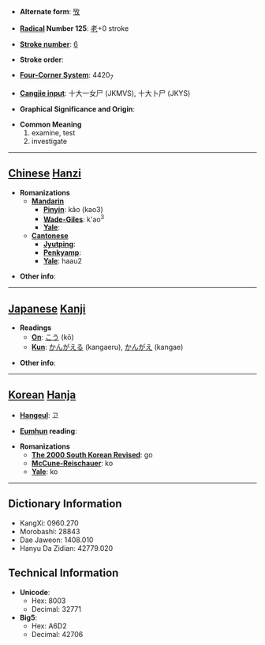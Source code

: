 * '''Alternate form''': [[攷]]

* '''[[Wiktionary:Chinese radical index| Radical]] Number 125''': [[Wiktionary:Chinese radical index 老|老]]+0 stroke

* '''[[Wiktionary:Chinese total strokes index|Stroke number]]''': [[Wiktionary:Chinese total strokes index 6|6]]

* '''Stroke order''': 

* '''[[Wiktionary:Chinese four corner index|Four-Corner System]]''': 4420<sub>7</sub>

* '''[[Wiktionary:Chinese Cangjie index|Cangjie input]]''': 十大一女尸 (JKMVS), 十大卜尸 (JKYS)

* '''Graphical Significance and Origin''': 

* '''Common Meaning'''
*#examine, test
*# investigate


----

== [[Chinese]] [[Hanzi]] ==

* '''Romanizations'''
** '''[[Mandarin]]'''
*** '''[[Pinyin]]''': kǎo (kao3)
*** '''[[Wade-Giles]]''': k'ao<sup>3</sup>
*** '''[[Yale]]''': 
** '''[[Cantonese]]'''
*** '''[[Jyutping]]''':
*** '''[[Penkyamp]]''': 
*** '''[[Yale]]''': haau2

* '''Other info''': 

----

== [[Japanese]] [[Kanji]] ==

* '''Readings'''
** '''[[On]]''': [[こう]] (kō)
** '''[[Kun]]''': [[かんがえる]] (kangaeru), [[かんがえ]] (kangae)

* '''Other info''':  

----

== [[Korean]] [[Hanja]] ==

* '''[[Hangeul]]''': 고

* '''[[Eumhun]] reading''': 

* '''Romanizations'''
** '''[[The 2000 South Korean Revised Romanization|The 2000 South Korean Revised]]''': go
** '''[[McCune-Reischauer]]''': ko
** '''[[Yale]]''': ko

----

== Dictionary Information ==

* KangXi: 0960.270
* Morobashi: 28843
* Dae Jaweon: 1408.010
* Hanyu Da Zidian: 42779.020

== Technical Information ==

* '''Unicode''':
** Hex: 8003
** Decimal: 32771
* '''Big5''':
** Hex: A6D2
** Decimal: 42706